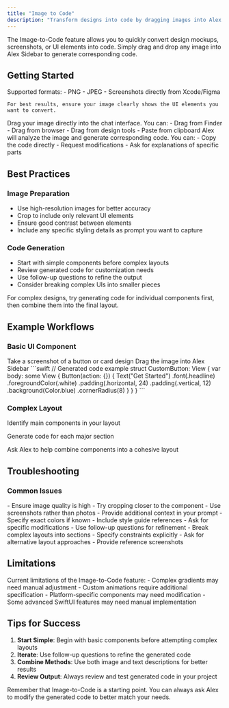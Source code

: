 ```yaml
---
title: "Image to Code"
description: "Transform designs into code by dragging images into Alex Sidebar"
---
```


The Image-to-Code feature allows you to quickly convert design mockups, screenshots, or UI elements into code. Simply drag and drop any image into Alex Sidebar to generate corresponding code.

## Getting Started
<Steps>
  <Step title="Prepare Your Image">
    Supported formats:
    - PNG
    - JPEG 
    - Screenshots directly from Xcode/Figma
    
    For best results, ensure your image clearly shows the UI elements you want to convert.
  </Step>

  <Step title="Drag and Drop">
    Drag your image directly into the chat interface. You can:
    - Drag from Finder
    - Drag from browser
    - Drag from design tools
    - Paste from clipboard
  </Step>

  <Step title="Review Generated Code">
    Alex will analyze the image and generate corresponding code. You can:
    - Copy the code directly
    - Request modifications
    - Ask for explanations of specific parts
  </Step>
</Steps>

## Best Practices

### Image Preparation

- Use high-resolution images for better accuracy
- Crop to include only relevant UI elements
- Ensure good contrast between elements
- Include any specific styling details as prompt you want to capture

### Code Generation

- Start with simple components before complex layouts
- Review generated code for customization needs
- Use follow-up questions to refine the output
- Consider breaking complex UIs into smaller pieces

<Tip>
  For complex designs, try generating code for individual components first, then
  combine them into the final layout.
</Tip>

## Example Workflows

### Basic UI Component

<Steps>
  <Step title="Capture Component">
    Take a screenshot of a button or card design
  </Step>
  
  <Step title="Generate Code">
    Drag the image into Alex Sidebar
  </Step>
  
  <Step title="Customize">    
  ```swift
    // Generated code example
    struct CustomButton: View {
      var body: some View {
        Button(action: {}) {
          Text("Get Started")
            .font(.headline)
            .foregroundColor(.white)
            .padding(.horizontal, 24)
            .padding(.vertical, 12)
            .background(Color.blue)
            .cornerRadius(8)
        }
      }
    }    
    ```
  </Step>
</Steps>

### Complex Layout

<Steps>
  <Step title="Break Down Design">Identify main components in your layout</Step>

<Step title="Generate Components">Generate code for each major section</Step>

  <Step title="Combine">
    Ask Alex to help combine components into a cohesive layout
  </Step>
</Steps>

## Troubleshooting

### Common Issues

<AccordionGroup>
  <Accordion title="Inaccurate Component Detection">
    - Ensure image quality is high - Try cropping closer to the component - Use
    screenshots rather than photos - Provide additional context in your prompt
  </Accordion>

<Accordion title="Style Matching Issues">
  - Specify exact colors if known - Include style guide references - Ask for
  specific modifications - Use follow-up questions for refinement
</Accordion>

  <Accordion title="Layout Problems">
    - Break complex layouts into sections - Specify constraints explicitly - Ask
    for alternative layout approaches - Provide reference screenshots
  </Accordion>
</AccordionGroup>

## Limitations

<Warning>
  Current limitations of the Image-to-Code feature: - Complex gradients may need
  manual adjustment - Custom animations require additional specification -
  Platform-specific components may need modification - Some advanced SwiftUI
  features may need manual implementation
</Warning>

## Tips for Success

1. **Start Simple**: Begin with basic components before attempting complex layouts
2. **Iterate**: Use follow-up questions to refine the generated code
3. **Combine Methods**: Use both image and text descriptions for better results
4. **Review Output**: Always review and test generated code in your project

<Note>
  Remember that Image-to-Code is a starting point. You can always ask Alex to
  modify the generated code to better match your needs.
</Note>
